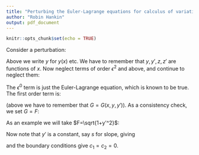 ```yaml
---
title: "Perturbing the Euler-Lagrange equations for calculus of variations: a first-order analysis"
author: "Robin Hankin"
output: pdf_document
---
```



```r
knitr::opts_chunk$set(echo = TRUE)
```

\newcommand{\di}[2]{\frac{\partial{#1}}{\partial{#2}}}

Consider a perturbation:

\begin{eqnarray}
y  &\longrightarrow&  y(x) + \epsilon z(x)\\
y' &\longrightarrow&  y'(x) + \epsilon z'(x)\\
F  &\longrightarrow&  F + \epsilon G(x,y,y')
\end{eqnarray}


\begin{equation} 
\frac{d}{dx}\di{F}{y'}=\di{F}{y}\longrightarrow
\frac{d}{dx}\left[\di{}{y'}\left(F(x,y+\epsilon z,y'+\epsilon z')+\epsilon G(x,y+\epsilon z,y'+\epsilon z')\right)\right] =
\di{}{y}\left[F+\epsilon G(x,y+\epsilon z,y'+\epsilon z')\right]
\end{equation}

Above we write $y$ for $y(x)$ etc.  We have to remember that
$y,y',z,z'$ are functions of $x$.  Now neglect terms of order
$\epsilon^2$ and above, and continue to neglect them:

\begin{equation}
\frac{d}{dx}\left[\di{}{y'}\left(F(x,y+\epsilon z,y'+\epsilon z')+\epsilon G(x,y,y')\right)\right] =
\di{}{y}\left[F+\epsilon G(x,y,y')\right]
\end{equation}

\begin{equation}
\frac{d}{dx}\left[\di{}{y'}\left(
F(x,y,y') + \epsilon z\di{F}{y}+ \epsilon z'\di{F}{y'}
+\epsilon G(x,y,y')\right)\right] =
\di{}{y}\left[F+\epsilon G(x,y,y')\right]
\end{equation}

The $\epsilon^0$ term is just the Euler-Lagrange equation, which is
known to be true.  The first order term is:

\begin{equation}\label{EL1}
\frac{d}{dx}\left[\di{}{y'}\left(
z\di{F}{y} + z'\di{F}{y'} + G\right)\right] =
\di{G}{y}
\end{equation}

(above we have to remember that $G=G(x,y,y')$). 
As a consistency check, we set $G=F$:

\begin{equation}\label{ELeq}
\frac{d}{dx}\left[\di{}{y'}\left(
z\di{F}{y} + z'\di{F}{y'} + F\right)\right] =
\di{F}{y}
\end{equation}

As an example we will take $F=\sqrt{1+y'^2}$:


\begin{equation}
\frac{d}{dx}\left[\di{}{y'}\left(
\frac{z'y'}{\sqrt{1+y'^2}} + \sqrt{1+y'^2}\right)\right] =
0
\end{equation}

\begin{equation}
\frac{d}{dx}\left[
\frac{z'}{\sqrt{1+y'^2}^{3/2}} + \frac{y'}{1+y'^2}\right] =
0
\end{equation}

Now note that $y'$ is a constant, say $s$ for slope, giving 

\begin{equation}
z''=0\longrightarrow z=c_1 + c_2x
\end{equation}

and the boundary conditions give $c_1=c_2=0$.
